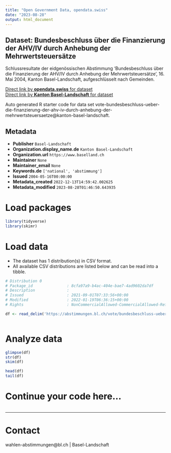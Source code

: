 ```yaml
---
title: "Open Government Data, opendata.swiss"
date: "2023-08-28"
output: html_document
---
```


## Dataset: Bundesbeschluss über die Finanzierung der AHV/IV durch Anhebung der Mehrwertsteuersätze

Schlussresultate der eidgenössischen Abstimmung 'Bundesbeschluss über die Finanzierung der AHV/IV durch Anhebung der Mehrwertsteuersätze', 16. Mai 2004, Kanton Basel-Landschaft, aufgeschlüsselt nach Gemeinden.

[Direct link by **opendata.swiss** for dataset](https://opendata.swiss/de/dataset/bundesbeschluss-uber-die-finanzierung-der-ahv-iv-durch-anhebung-der-mehrwertsteuersatze)<br>
[Direct link by **Kanton Basel-Landschaft** for dataset](https://abstimmungen.bl.ch/vote/bundesbeschluss-ueber-die-finanzierung-der-ahv-iv-durch-anhebung-der-mehrwertsteuersaetze/data)

Auto generated R starter code for data set vote-bundesbeschluss-ueber-die-finanzierung-der-ahv-iv-durch-anhebung-der-mehrwertsteuersaetze@kanton-basel-landschaft.

## Metadata

- **Publisher** `Basel-Landschaft`
- **Organization.display_name.de** `Kanton Basel-Landschaft`
- **Organization.url** `https://www.baselland.ch`
- **Maintainer** `None`
- **Maintainer_email** `None`
- **Keywords.de** `['national', 'abstimmung']`
- **Issued** `2004-05-16T00:00:00`
- **Metadata_created** `2022-12-13T14:59:42.002625`
- **Metadata_modified** `2023-08-28T01:46:50.643935`


# Load packages

```r

library(tidyverse)
library(skimr)

```

# Load data

-   The dataset has 1 distribution(s) in CSV format.
-   All available CSV distributions are listed below and can be read into a tibble.

```r

# Distribution 0
# Package_id               : 8cfa97a9-b4ac-404e-bae7-4ad9602da7df
# Description              : 
# Issued                   : 2021-09-01T07:33:56+00:00
# Modified                 : 2022-01-19T06:36:15+00:00
# Rights                   : NonCommercialAllowed-CommercialAllowed-ReferenceRequired

df <- read_delim('https://abstimmungen.bl.ch/vote/bundesbeschluss-ueber-die-finanzierung-der-ahv-iv-durch-anhebung-der-mehrwertsteuersaetze/data-csv')



```

# Analyze data

```r

glimpse(df)
str(df)
skim(df)

head(df)
tail(df)

```

# Continue your code here...

```r

```

------------------------------------------------------------------------

# Contact

wahlen-abstimmungen@bl.ch | Basel-Landschaft
